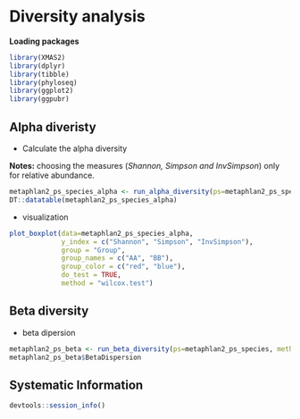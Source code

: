 # Diversity analysis

**Loading packages**

```r
library(XMAS2)
library(dplyr)
library(tibble)
library(phyloseq)
library(ggplot2)
library(ggpubr)
```

## Alpha diveristy

* Calculate the alpha diversity 

**Notes:** choosing the measures (*Shannon, Simpson and InvSimpson*) only for relative abundance. 
```r
metaphlan2_ps_species_alpha <- run_alpha_diversity(ps=metaphlan2_ps_species, measures = c("Shannon", "Simpson", "InvSimpson"))
DT::datatable(metaphlan2_ps_species_alpha)
```

* visualization
```r
plot_boxplot(data=metaphlan2_ps_species_alpha,
             y_index = c("Shannon", "Simpson", "InvSimpson"),
             group = "Group",
             group_names = c("AA", "BB"),
             group_color = c("red", "blue"),
             do_test = TRUE,
             method = "wilcox.test")
```


## Beta diversity

* beta dipersion
```r
metaphlan2_ps_beta <- run_beta_diversity(ps=metaphlan2_ps_species, method = "bray", group = "Group")
metaphlan2_ps_beta$BetaDispersion
```


## Systematic Information
```r
devtools::session_info()
```